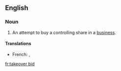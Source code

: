 ==English==

===Noun===
{{en-noun|head=[[takeover]] [[bid]]}}

# {{context|British|lang=en}} An attempt to buy a controlling share in a [[business]].

====Translations====
{{trans-top|attempt to buy a controlling share in a business}}
* French: {{t-|fr|offre publique d'achat|f}}, {{t-|fr|OPA|f}}
{{trans-mid}}
{{trans-bottom}}

[[fr:takeover bid]]